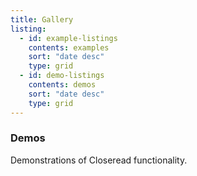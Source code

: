 ```yaml
---
title: Gallery
listing:
  - id: example-listings
    contents: examples
    sort: "date desc"
    type: grid
  - id: demo-listings
    contents: demos
    sort: "date desc"
    type: grid
---
```


### Demos

Demonstrations of Closeread functionality.

:::{#demo-listings}
:::